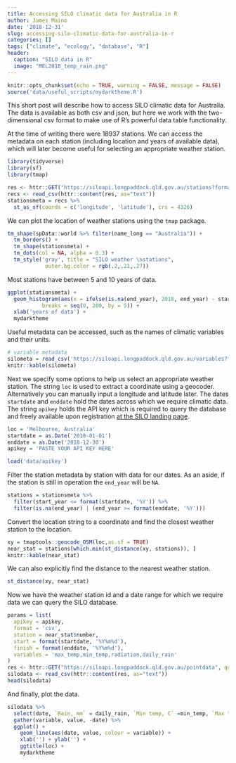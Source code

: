 ```yaml
---
title: Accessing SILO climatic data for Australia in R
author: James Maino
date: '2018-12-31'
slug: accessing-silo-climatic-data-for-australia-in-r
categories: []
tags: ["climate", "ecology", "database", "R"]
header:
  caption: "SILO data in R"
  image: "MEL2018_temp_rain.png"
---
```


```r
knitr::opts_chunk$set(echo = TRUE, warning = FALSE, message = FALSE)
source('data/useful_scripts/mydarktheme.R')
```

This short post will describe how to access SILO climatic data for Australia. The data is available as both csv and json, but here we work with the two-dimensional csv format to make use of R's powerful data table functionality.  


At the time of writing there were 18937 stations. We can access the metadata on each station (including location and years of available data), which will later become useful for selecting an appropriate weather station. 

```r
library(tidyverse)
library(sf)
library(tmap)
```

```r
res <- httr::GET("https://siloapi.longpaddock.qld.gov.au/stations?format=csv")
recs <- read_csv(httr::content(res, as="text"))
stationsmeta = recs %>% 
  st_as_sf(coords = c('longitude', 'latitude'), crs = 4326)
```

We can plot the location of weather stations using the `tmap` package.

```r
tm_shape(spData::world %>% filter(name_long == "Australia")) +
  tm_borders() +
  tm_shape(stationsmeta) +
  tm_dots(col = NA, alpha = 0.3) +
  tm_style('gray', title = "SILO weather \nstations", 
            outer.bg.color = rgb(.2,.21,.27))
```

Most stations have between 5 and 10 years of data.

```r
ggplot(stationsmeta) + 
  geom_histogram(aes(x = ifelse(is.na(end_year), 2018, end_year) - start_year), 
           breaks = seq(0, 200, by = 5)) +
  xlab('years of data') +
  mydarktheme

```


Useful metadata can be accessed, such as the names of climatic variables and their units. 

```r
# variable metadata
silometa = read_csv('https://siloapi.longpaddock.qld.gov.au/variables?format=csv', col_types = 'ccc')
knitr::kable(silometa)

```

Next we specify some options to help us select an appropriate weather station. The string `loc` is used to extract a coordinate using a geocoder. Alternatively you can manually input a longitude and latitude later. The dates `startdate` and `enddate` hold the dates across which we require climatic data. The string `apikey` holds the API key which is required to query the database and freely available upon registration [at the SILO landing page](https://data.qld.gov.au/dataset/silo-climate-api). 

```r
loc = 'Melbourne, Australia'
startdate = as.Date('2018-01-01')
enddate = as.Date('2018-12-30')
apikey = 'PASTE YOUR API KEY HERE'

```

```r
load('data/apikey')
```

Filter the station metadata by station with data for our dates. As an aside, if the station is still in operation the `end_year` will be `NA`.

```r
stations = stationsmeta %>% 
  filter(start_year <= format(startdate, '%Y')) %>%
  filter(is.na(end_year) | (end_year >= format(enddate, '%Y')))

```

Convert the location string to a coordinate and find the closest weather station to the location.

```r
xy = tmaptools::geocode_OSM(loc,as.sf = TRUE)
near_stat = stations[which.min(st_distance(xy, stations)), ]
knitr::kable(near_stat)

```

We can also explicitly find the distance to the nearest weather station.

```r
st_distance(xy, near_stat)
```

Now we have the weather station id and a date range for which we require data we can query the SILO database.

```r
params = list(
  apikey = apikey,
  format = 'csv',
  station = near_stat$number,
  start = format(startdate, '%Y%m%d'),
  finish = format(enddate, '%Y%m%d'),
  variables = 'max_temp,min_temp,radiation,daily_rain'
)
res <- httr::GET("https://siloapi.longpaddock.qld.gov.au/pointdata", query=params)
silodata <- read_csv(httr::content(res, as="text")) 
head(silodata)
```

And finally, plot the data.
```r
silodata %>% 
  select(date, `Rain, mm` = daily_rain, `Min temp, C` =min_temp, `Max temp, C` = max_temp) %>%
  gather(variable, value, -date) %>%
  ggplot() + 
    geom_line(aes(date, value, colour = variable)) + 
    xlab('') + ylab('') +
    ggtitle(loc) + 
    mydarktheme
```



